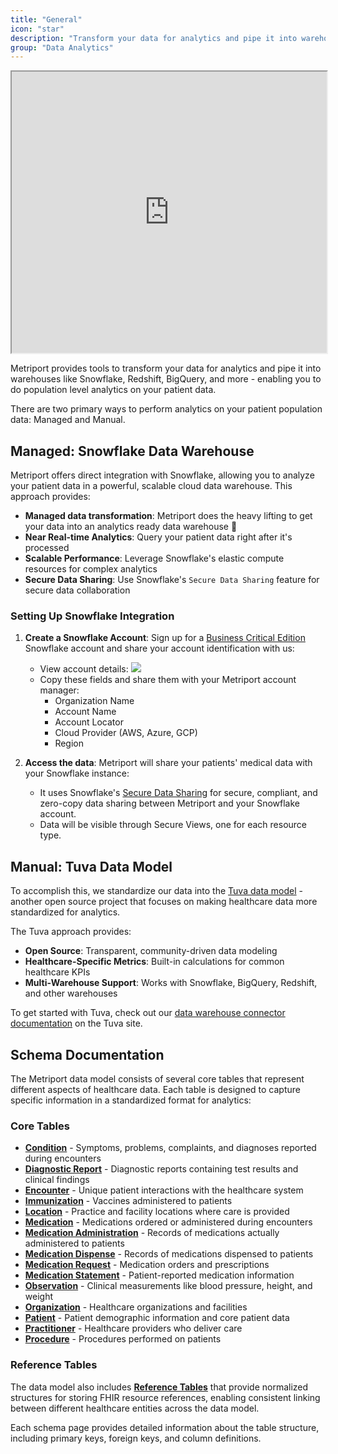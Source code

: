 ```yaml
---
title: "General"
icon: "star"
description: "Transform your data for analytics and pipe it into warehouses like Snowflake, Redshift, BigQuery, and more"
group: "Data Analytics"
---
```


<iframe
  src="https://www.loom.com/embed/2469dfe857db4512bbe082087daeb9f8?sid=84ebc40a-5958-493a-a376-0d2cbaf85bf6"
  width="100%"
  height="450px"
></iframe>

Metriport provides tools to transform your data for analytics and pipe it into warehouses like Snowflake, Redshift,
BigQuery, and more - enabling you to do population level analytics on your patient data.

There are two primary ways to perform analytics on your patient population data: Managed and Manual.

## Managed: Snowflake Data Warehouse

Metriport offers direct integration with Snowflake, allowing you to analyze your patient data in a
powerful, scalable cloud data warehouse. This approach provides:

- **Managed data transformation**: Metriport does the heavy lifting to get your data into an analytics
  ready data warehouse 🎉
- **Near Real-time Analytics**: Query your patient data right after it's processed
- **Scalable Performance**: Leverage Snowflake's elastic compute resources for complex analytics
- **Secure Data Sharing**: Use Snowflake's `Secure Data Sharing` feature for secure data collaboration

### Setting Up Snowflake Integration

1. **Create a Snowflake Account**: Sign up for a 
<a href="https://docs.snowflake.com/en/user-guide/intro-editions" target="_blank">Business Critical Edition</a>
Snowflake account and share your account identification with us:
   - View account details:
      <img src="/images/data-transform-snowflake-accdetails.png" />
   - Copy these fields and share them with your Metriport account manager:
      - Organization Name
      - Account Name
      - Account Locator
      - Cloud Provider (AWS, Azure, GCP)
      - Region

2. **Access the data**: Metriport will share your patients' medical data with your Snowflake instance:
   - It uses Snowflake's <a href="https://docs.snowflake.com/en/user-guide/data-sharing-intro" target="_blank">Secure Data Sharing</a>
     for secure, compliant, and zero-copy data sharing between Metriport and your Snowflake account.
   - Data will be visible through Secure Views, one for each resource type.

## Manual: Tuva Data Model

To accomplish this, we standardize our data into the [Tuva data model](https://thetuvaproject.com/) - 
another open source project that focuses on making healthcare data more standardized for analytics.

The Tuva approach provides:

- **Open Source**: Transparent, community-driven data modeling
- **Healthcare-Specific Metrics**: Built-in calculations for common healthcare KPIs
- **Multi-Warehouse Support**: Works with Snowflake, BigQuery, Redshift, and other warehouses

To get started with Tuva, check out our 
[data warehouse connector documentation](https://thetuvaproject.com/connectors/metriport) on the Tuva site.

## Schema Documentation

The Metriport data model consists of several core tables that represent different aspects of healthcare data. Each table is designed to capture specific information in a standardized format for analytics:

### Core Tables

- **[Condition](/medical-api/handling-data/schema/condition)** - Symptoms, problems, complaints, and diagnoses reported during encounters
- **[Diagnostic Report](/medical-api/handling-data/schema/diagnostic-report)** - Diagnostic reports containing test results and clinical findings
- **[Encounter](/medical-api/handling-data/schema/encounter)** - Unique patient interactions with the healthcare system
- **[Immunization](/medical-api/handling-data/schema/immunization)** - Vaccines administered to patients
- **[Location](/medical-api/handling-data/schema/location)** - Practice and facility locations where care is provided
- **[Medication](/medical-api/handling-data/schema/medication)** - Medications ordered or administered during encounters
- **[Medication Administration](/medical-api/handling-data/schema/medication-administration)** - Records of medications actually administered to patients
- **[Medication Dispense](/medical-api/handling-data/schema/medication-dispense)** - Records of medications dispensed to patients
- **[Medication Request](/medical-api/handling-data/schema/medication-request)** - Medication orders and prescriptions
- **[Medication Statement](/medical-api/handling-data/schema/medication-statement)** - Patient-reported medication information
- **[Observation](/medical-api/handling-data/schema/observation)** - Clinical measurements like blood pressure, height, and weight
- **[Organization](/medical-api/handling-data/schema/organization)** - Healthcare organizations and facilities
- **[Patient](/medical-api/handling-data/schema/patient)** - Patient demographic information and core patient data
- **[Practitioner](/medical-api/handling-data/schema/practitioner)** - Healthcare providers who deliver care
- **[Procedure](/medical-api/handling-data/schema/procedure)** - Procedures performed on patients

### Reference Tables

The data model also includes **[Reference Tables](/medical-api/handling-data/schema/reference-tables)** that provide normalized structures for storing FHIR resource references, enabling consistent linking between different healthcare entities across the data model.

Each schema page provides detailed information about the table structure, including primary keys, foreign keys, and column definitions.
